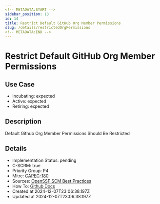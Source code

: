 ```yaml
---
<!-- METADATA:START -->
sidebar_position: 13
id: 14
title: Restrict Default GitHub Org Member Permissions
slug: /details/restrictedOrgPermissions
<!-- METADATA:END -->
---
```


<!-- TITLE:START -->
# Restrict Default GitHub Org Member Permissions
<!-- TITLE:END -->

## Use Case
<!-- LEVELS:START -->
- Incubating: expected
- Active: expected
- Retiring: expected
<!-- LEVELS:END -->

<!-- DESCRIPTION:START -->
## Description
Default Github Org Member Permissions Should Be Restricted
<!-- DESCRIPTION:END -->

<!-- DETAILS:START -->
## Details
- Implementation Status: pending
- C-SCRM: true
- Priority Group: P4
- Mitre: [CAPEC-180](https://capec.mitre.org/data/definitions/180.html)
- Sources: [OpenSSF SCM Best Practices](https://best.openssf.org/SCM-BestPractices/github/organization/default_repository_permission_is_not_none.html)
- How To: [Github Docs](https://docs.github.com/en/organizations/managing-user-access-to-your-organizations-repositories/managing-repository-roles/setting-base-permissions-for-an-organization)
- Created at 2024-12-07T23:06:38.197Z
- Updated at 2024-12-07T23:06:38.197Z
<!-- DETAILS:END -->
